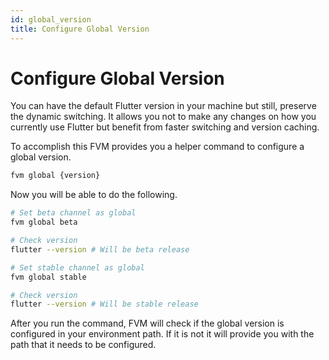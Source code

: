 ```yaml
---
id: global_version
title: Configure Global Version
---
```



# Configure Global Version

You can have the default Flutter version in your machine but still, preserve the dynamic switching. It allows you not to make any changes on how you currently use Flutter but benefit from faster switching and version caching.

To accomplish this FVM provides you a helper command to configure a global version.

```bash
fvm global {version}
```

Now you will be able to do the following.

```bash title="Example"
# Set beta channel as global
fvm global beta

# Check version
flutter --version # Will be beta release

# Set stable channel as global
fvm global stable

# Check version
flutter --version # Will be stable release
```

<Callout type="info">
  After you run the command, FVM will check if the global version is configured
  in your environment path. If it is not it will provide you with the path that
  it needs to be configured.
</Callout>
